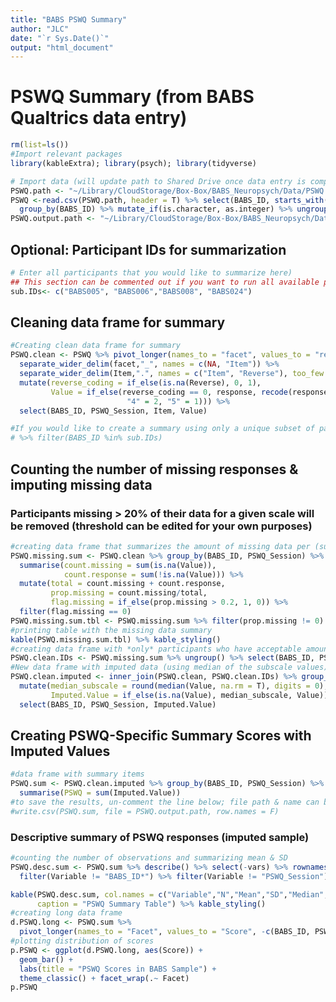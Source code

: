 ```yaml
---
title: "BABS PSWQ Summary"
author: "JLC"
date: "`r Sys.Date()`"
output: "html_document"
---
```


# PSWQ Summary (from BABS Qualtrics data entry)

```r
rm(list=ls())
#Import relevant packages
library(kableExtra); library(psych); library(tidyverse)

# Import data (will update path to Shared Drive once data entry is complete)
PSWQ.path <- "~/Library/CloudStorage/Box-Box/BABS_Neuropsych/Data/PSWQ.csv"
PSWQ <-read.csv(PSWQ.path, header = T) %>% select(BABS_ID, starts_with("PSWQ")) %>%
  group_by(BABS_ID) %>% mutate_if(is.character, as.integer) %>% ungroup()
PSWQ.output.path <- "~/Library/CloudStorage/Box-Box/BABS_Neuropsych/Data/PSWQ_imputed_sum.csv"
```

## Optional: Participant IDs for summarization

```r
# Enter all participants that you would like to summarize here)
## This section can be commented out if you want to run all available participants
sub.IDs<- c("BABS005", "BABS006","BABS008", "BABS024")
```

## Cleaning data frame for summary

```r
#Creating clean data frame for summary
PSWQ.clean <- PSWQ %>% pivot_longer(names_to = "facet", values_to = "response", -c(BABS_ID, PSWQ_Session)) %>%
  separate_wider_delim(facet,"_", names = c(NA, "Item")) %>%
  separate_wider_delim(Item,".", names = c("Item", "Reverse"), too_few = "align_start") %>%
  mutate(reverse_coding = if_else(is.na(Reverse), 0, 1),
         Value = if_else(reverse_coding == 0, response, recode(response, "1" = 5, "2" = 4, "3" = 3, 
                          "4" = 2, "5" = 1))) %>%
  select(BABS_ID, PSWQ_Session, Item, Value)

#If you would like to create a summary using only a unique subset of participant IDs that you have supplied (in previous code chunk), you can simply add the following line of code to filter the raw data to the code above
# %>% filter(BABS_ID %in% sub.IDs)
```

## Counting the number of missing responses & imputing missing data
### Participants missing > 20% of their data for a given scale will be removed (threshold can be edited for your own purposes)

```r
#creating data frame that summarizes the amount of missing data per (sub)scale for each participant
PSWQ.missing.sum <- PSWQ.clean %>% group_by(BABS_ID, PSWQ_Session) %>%
  summarise(count.missing = sum(is.na(Value)),
            count.response = sum(!is.na(Value))) %>%
  mutate(total = count.missing + count.response,
         prop.missing = count.missing/total,
         flag.missing = if_else(prop.missing > 0.2, 1, 0)) %>%
  filter(flag.missing == 0)
PSWQ.missing.sum.tbl <- PSWQ.missing.sum %>% filter(prop.missing != 0)
#printing table with the missing data summary
kable(PSWQ.missing.sum.tbl) %>% kable_styling()
#creating data frame with *only* participants who have acceptable amounts of missing data (i.e., < 20% missing)
PSWQ.clean.IDs <- PSWQ.missing.sum %>% ungroup() %>% select(BABS_ID, PSWQ_Session) %>% group_by(BABS_ID, PSWQ_Session) %>% distinct()
#New data frame with imputed data (using median of the subscale values)
PSWQ.clean.imputed <- inner_join(PSWQ.clean, PSWQ.clean.IDs) %>% group_by(BABS_ID, PSWQ_Session) %>%
  mutate(median_subscale = round(median(Value, na.rm = T), digits = 0),
         Imputed.Value = if_else(is.na(Value), median_subscale, Value)) %>% ungroup() %>%
  select(BABS_ID, PSWQ_Session, Imputed.Value)
```

## Creating PSWQ-Specific Summary Scores with Imputed Values

```r
#data frame with summary items
PSWQ.sum <- PSWQ.clean.imputed %>% group_by(BABS_ID, PSWQ_Session) %>%
  summarise(PSWQ = sum(Imputed.Value))
#to save the results, un-comment the line below; file path & name can be adjusted in the first code chunk
#write.csv(PSWQ.sum, file = PSWQ.output.path, row.names = F)
```

### Descriptive summary of PSWQ responses (imputed sample)

```r
#counting the number of observations and summarizing mean & SD
PSWQ.desc.sum <- PSWQ.sum %>% describe() %>% select(-vars) %>% rownames_to_column(var = "Variable") %>%
  filter(Variable != "BABS_ID*") %>% filter(Variable != "PSWQ_Session")

kable(PSWQ.desc.sum, col.names = c("Variable","N","Mean","SD","Median","Trimmed Mean","Median Abs. Deviation","Min","Max","Range","Skew","Kurtosis","SE"),
      caption = "PSWQ Summary Table") %>% kable_styling()
#creating long data frame
d.PSWQ.long <- PSWQ.sum %>% 
  pivot_longer(names_to = "Facet", values_to = "Score", -c(BABS_ID, PSWQ_Session))
#plotting distribution of scores
p.PSWQ <- ggplot(d.PSWQ.long, aes(Score)) +
  geom_bar() + 
  labs(title = "PSWQ Scores in BABS Sample") +
  theme_classic() + facet_wrap(.~ Facet)
p.PSWQ
```